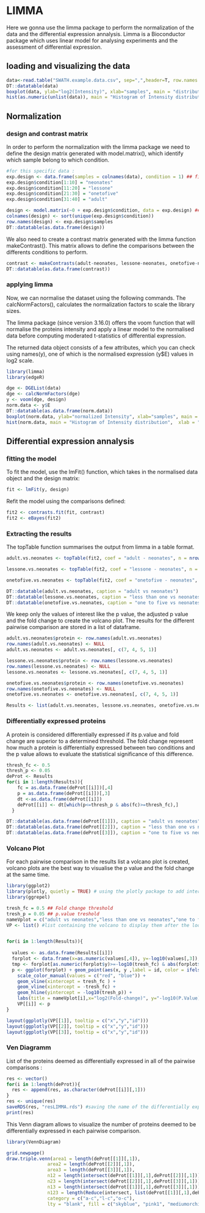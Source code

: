# LIMMA


Here we gonna use the limma package to perform the normalization of the data and the differential expression annalysis.
Limma is a Bioconductor package which uses linear model for analysing experiments and the assessment of differential expression.

## loading and visualizing the data 
```{r}
data<-read.table("SWATH.example.data.csv", sep=",",header=T, row.names = 1)
DT::datatable(data)
boxplot(data, ylab="log2(Intensity)", xlab="samples", main = "distribution of Intensity") 
hist(as.numeric(unlist(data)), main = "Histogram of Intensity distribution",  xlab = "Intensity")
```

## Normalization


### design and contrast matrix

In order to perform the normalization with the limma package we need to define the design matrix generated with model.matrix(), which identify which sample belong to which condition.    


```{r}
#for this specific data :
exp.design <- data.frame(samples = colnames(data), condition = 1) ## first we define a matrix containing the experiment design information by associating a sample name with the condition name
exp.design$condition[1:10] = "neonates"
exp.design$condition[11:20] = "lessone"
exp.design$condition[21:30] = "onetofive"
exp.design$condition[31:40] = "adult"

design <- model.matrix(~0 + exp.design$condition, data = exp.design) ## model.matrix() use the experiment design to generate a matrix.
colnames(design) <- sort(unique(exp.design$condition))
row.names(design) <- exp.design$samples
DT::datatable(as.data.frame(design))
```


We also need to create a contrast matrix generated with the limma function makeContrast(). This matrix allows to define the comparisons between the differents conditions to perform.

```{r}
contrast <- makeContrasts(adult-neonates, lessone-neonates, onetofive-neonates, levels=design)
DT::datatable(as.data.frame(contrast))
```


### applying limma

Now, we can normalise the dataset using the following commands. The calcNormFactors(), calculates the normalization factors to scale the library sizes.

The limma package (since version 3.16.0) offers the voom function that will normalise the proteins intensity and apply a linear model to the normalised data before computing moderated t-statistics of differential expression.

The returned data object consists of a few attributes, which you can check using names(y), one of which is the normalised expression (y$E) values in log2 scale.

```{r}
library(limma)
library(edgeR)

dge <- DGEList(data)
dge <- calcNormFactors(dge)
y <- voom(dge, design)
norm.data <- y$E
DT::datatable(as.data.frame(norm.data))
boxplot(norm.data, ylab="normalized Intensity", xlab="samples", main = "distribution of the normalized Intensity")
hist(norm.data, main = "Histogram of Intensity distribution",  xlab = "Intensity")
```


## Differential expression annalysis
### fitting the model

To fit the model, use the lmFit() function, which takes in the normalised data object and the design matrix:

```{r}
fit <- lmFit(y, design)
```

Refit the model using the comparisons defined:
```{r}
fit2 <- contrasts.fit(fit, contrast)
fit2 <- eBayes(fit2)
```


### Extracting the results 

The topTable function summarises the output from limma in a table format.
```{r}
adult.vs.neonates <- topTable(fit2, coef = "adult - neonates", n = nrow(fit2))
```
```{r}
lessone.vs.neonates <- topTable(fit2, coef = "lessone - neonates", n = nrow(fit2))
```
```{r}
onetofive.vs.neonates <- topTable(fit2, coef = "onetofive - neonates", n = nrow(fit2))
```

```{r}
DT::datatable(adult.vs.neonates, caption = "adult vs neonates")
DT::datatable(lessone.vs.neonates, caption = "less than one vs neonates")
DT::datatable(onetofive.vs.neonates, caption = "one to five vs neonates")
```



We keep only the values of interest like the p value, the adjusted p value and the fold change to create the volcano plot. The results for the different pairwise comparison are stored in a list of dataframe. 
```{r}
adult.vs.neonates$protein <- row.names(adult.vs.neonates)
row.names(adult.vs.neonates) <- NULL
adult.vs.neonates <- adult.vs.neonates[, c(7, 4, 5, 1)]

lessone.vs.neonates$protein <- row.names(lessone.vs.neonates)
row.names(lessone.vs.neonates) <- NULL
lessone.vs.neonates <- lessone.vs.neonates[, c(7, 4, 5, 1)]

onetofive.vs.neonates$protein <- row.names(onetofive.vs.neonates)
row.names(onetofive.vs.neonates) <- NULL
onetofive.vs.neonates <- onetofive.vs.neonates[, c(7, 4, 5, 1)]

Results <- list(adult.vs.neonates, lessone.vs.neonates, onetofive.vs.neonates)
```




### Differentially expressed proteins

A protein is considered differentially expressed if its p.value and fold change are superior to a determined threshold. The fold change represent how much a protein is differentially expressed between two conditions and the p value allows to evaluate the statistical significance of this difference.

```{r}

thresh_fc <- 0.5
thresh_p <- 0.05
deProt <- Results
for(i in 1:length(Results)){
    fc = as.data.frame(deProt[[i]])[,4]
    p = as.data.frame(deProt[[i]])[,3]
    dt <-as.data.frame(deProt[[i]])
    deProt[[i]] <- dt[which(p<=thresh_p & abs(fc)>=thresh_fc),]
  }
```
```{r, echo=FALSE, warning=FALSE}
DT::datatable(as.data.frame(deProt[[1]]), caption = "adult vs neonates")
DT::datatable(as.data.frame(deProt[[2]]), caption = "less than one vs neonates")
DT::datatable(as.data.frame(deProt[[3]]), caption = "one to five vs neonates")
```



### Volcano Plot

For each pairwise comparison in the results list a volcano plot is created, volcano plots are the best way to visualise the p value and the fold change at the same time. 

```{r, warning=FALSE}

library(ggplot2)
library(plotly, quietly = TRUE) # using the plotly package to add interractivity to the plot
library(ggrepel)

tresh_fc = 0.5 ## Fold change threshold
tresh_p = 0.05 ## p.value treshold
nameVplot = c("adult vs neonates","less than one vs neonates","one to five vs neonates")
VP <- list() #list containing the volcano to display them after the loop


for(i in 1:length(Results)){
  
  values <- as.data.frame(Results[[i]])
  forplot <- data.frame(x=as.numeric(values[,4]), y=-log10(values[,3]), id=as.character(values[,1]))
  tmp <- forplot[as.numeric(forplot$y)>=-log10(tresh_fc) & abs(forplot$x)>tresh_fc,]
  p <- ggplot(forplot) + geom_point(aes(x, y ,label = id, color = ifelse(y>=-log10(tresh_p) & abs(x)>=tresh_fc,"DE proteins", "not significant")),show.legend = F) +
    scale_color_manual(values = c("red", "blue")) +
    geom_vline(xintercept = tresh_fc ) +
    geom_vline(xintercept = -tresh_fc) + 
    geom_hline(yintercept = -log10(tresh_p)) + 
    labs(title = nameVplot[i],x="log2(Fold-change)", y="-log10(P.Value)") + theme_bw() 
    VP[[i]] <- p
}
```

```{r, warning=FALSE}
layout(ggplotly(VP[[1]], tooltip = c("x","y","id")))
layout(ggplotly(VP[[2]], tooltip = c("x","y","id")))
layout(ggplotly(VP[[3]], tooltip = c("x","y","id")))
```


### Ven Diagramm

List of the proteins deemed as differentially expressed in all of the pairwise comparisons :

```{r}
res <- vector()
for(i in 1:length(deProt)){
  res <- append(res, as.character(deProt[[i]][,1]))
}
res <- unique(res)
saveRDS(res, "resLIMMA.rds") #saving the name of the differentially expressed proteins in a R object.
print(res)
```


This Venn diagram allows to visualize the number of proteins deemed to be differentially expressed in each pairwise comparison.


```{r}
library(VennDiagram)

grid.newpage()
draw.triple.venn(area1 = length(deProt[[1]][,1]),
               area2 = length(deProt[[2]][,1]),
               area3 = length(deProt[[3]][,1]),
               n12 = length(intersect(deProt[[1]][,1],deProt[[2]][,1])),
               n23 = length(intersect(deProt[[2]][,1],deProt[[3]][,1])),
               n13 = length(intersect(deProt[[1]][,1],deProt[[3]][,1])),
               n123 = length(Reduce(intersect, list(deProt[[1]][,1],deProt[[2]][,1],deProt[[3]][,1]))),
               category = c("a-c","l-c","o-c"),
               lty = "blank", fill = c("skyblue", "pink1", "mediumorchid"))
```



